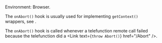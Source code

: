 
Environment: Browser.

The `onAbort()` hook is usually used for implementing `getContext()` wrappers, see <Link href="/permissions#getcontext-wrapping" doNotInferSectionTitle={true} />.

The `onAbort()` hook is called whenever a telefunction remote call failed because the telefunction did a <Link text={<code>throw Abort()</code>} href="/Abort" />.
